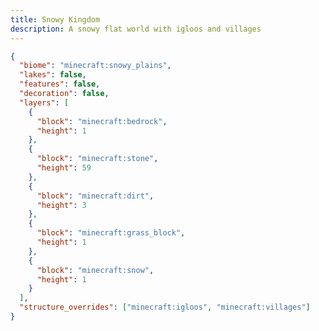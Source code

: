 ```yaml
---
title: Snowy Kingdom
description: A snowy flat world with igloos and villages
---
```


```json lineNumbers
{
  "biome": "minecraft:snowy_plains",
  "lakes": false,
  "features": false,
  "decoration": false,
  "layers": [
    {
      "block": "minecraft:bedrock",
      "height": 1
    },
    {
      "block": "minecraft:stone",
      "height": 59
    },
    {
      "block": "minecraft:dirt",
      "height": 3
    },
    {
      "block": "minecraft:grass_block",
      "height": 1
    },
    {
      "block": "minecraft:snow",
      "height": 1
    }
  ],
  "structure_overrides": ["minecraft:igloos", "minecraft:villages"]
}
```
